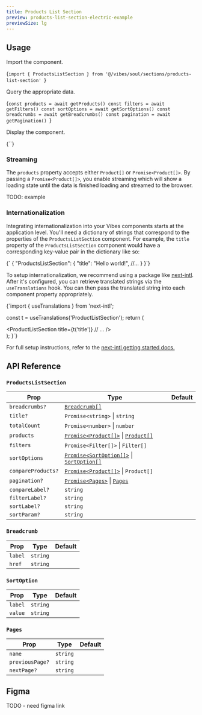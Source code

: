 ```yaml
---
title: Products List Section
preview: products-list-section-electric-example
previewSize: lg
---
```


## Usage

Import the component.

<CodeBlock lang="bash">{`import { ProductsListSection } from '@/vibes/soul/sections/products-list-section'
`}</CodeBlock>

Query the appropriate data.

<CodeBlock lang="bash">{`const products = await getProducts()
const filters = await getFilters()
const sortOptions = await getSortOptions()
const breadcrumbs = await getBreadcrumbs()
const pagination = await getPagination()
`}</CodeBlock>

Display the component.

<CodeBlock lang="bash">
  {`<ProductsListSection
    title="Plants"
    breadcrumbs={breadcrumbs}
    products={products}
    totalCount={products.length}
    filters={filters}
    sortOptions={sortOptions}
    pagination={pagination}
/>`}
</CodeBlock>

### Streaming

The `products` property accepts either `Product[]` or `Promise<Product[]>`. By passing a `Promise<Product[]>`, you enable streaming which will show a loading state until the data is finished loading and streamed to the browser.

TODO: example

### Internationalization

Integrating internationalization into your Vibes components starts at the application level. You'll need a dictionary of strings that correspond to the properties of the `ProductsListSection` component. For example, the `title` property of the `ProductsListSection` component would have a corresponding key-value pair in the dictionary like so:

<CodeBlock lang="json">
  {`
{
  "ProductsListSection": {
    "title": "Hello world!",
    //...
  }
}`}
</CodeBlock>

To setup internationalization, we recommend using a package like [next-intl](https://next-intl-docs.vercel.app/). After it's configured, you can retrieve translated strings via the `useTranslations` hook. You can then pass the translated string into each component property appropriately.

<CodeBlock lang="tsx">
  {`import { useTranslations } from 'next-intl';
 
  const t = useTranslations('ProductListSection');
  return (
    <div>
        <ProductListSection
            title={t('title')}
            // ...
        />
    </div>
  );
}`}
</CodeBlock>

For full setup instructions, refer to the [next-intl getting started docs.](https://next-intl-docs.vercel.app/docs/getting-started)

## API Reference

### `ProductsListSection`

| Prop               | Type                                                                                                      | Default |
| ------------------ | --------------------------------------------------------------------------------------------------------- | ------- |
| `breadcrumbs?`     | [`Breadcrumb[]`](#breadcrumb)                                                                             |         |
| `title?`           | `Promise<string>` \| `string`                                                                             |         |
| `totalCount`       | `Promise<number>` \| `number`                                                                             |         |
| `products`         | [`Promise<Product[]>`](/docs/soul/product-card#product) \| [`Product[]`](/docs/soul/product-card#product) |         |
| `filters`          | `Promise<Filter[]>` \| `Filter[]`                                                                         |         |
| `sortOptions`      | [`Promise<SortOption[]>`](#sortoption) \| [`SortOption[]`](#sortoption)                                   |         |
| `compareProducts?` | [`Promise<Product[]>`](#product) \| `Product[]`                                                           |         |
| `pagination?`      | [`Promise<Pages>`](#pages) \| [`Pages`](#pages)                                                           |         |
| `compareLabel?`    | `string`                                                                                                  |         |
| `filterLabel?`     | `string`                                                                                                  |         |
| `sortLabel?`       | `string`                                                                                                  |         |
| `sortParam?`       | `string`                                                                                                  |         |

### `Breadcrumb`

| Prop    | Type     | Default |
| ------- | -------- | ------- |
| `label` | `string` |         |
| `href`  | `string` |         |

### `SortOption`

| Prop    | Type     | Default |
| ------- | -------- | ------- |
| `label` | `string` |         |
| `value` | `string` |         |

### `Pages`

| Prop            | Type     | Default |
| --------------- | -------- | ------- |
| `name`          | `string` |         |
| `previousPage?` | `string` |         |
| `nextPage?`     | `string` |         |

## Figma

TODO - need figma link

<Figma url="https://www.figma.com/design/kgCf8OkDCe90wBSKNNqueL/Soul-Vibe?node-id=1720-21795&t=RzBeIql49iCnmSMw-4" />
